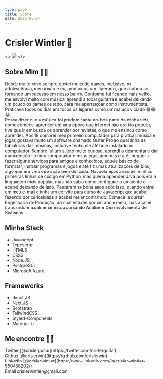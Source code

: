 ```yaml
---
type: page
title: Sobre
date: 2021-05-04
---
```



# Crisler Wintler 🤳

<>
  <Image
    src="/images/my.jpg"
    width={200}
    height={200}
    priority
    className="next-image"
  />
</>

## Sobre Mim 🐱‍👓

Desde muito novo sempre gostei muito de games, inclusive, na adolescência,
meu irmão e eu, montamos um fliperama, que acabou se tornando um sucesso em nosso bairro.
Conforme fui ficando mais velho, me envolvi muito com música, aprendi a tocar guitarra
e acabei deixando um pouco os games de lado, para me aperfeiçoar como instrumentista.
Praticava todos os dias em todos os lugares como um maluco viciado 😂😂😂.  
Posso dizer que a música foi predominante em boa parte da minha vida, como comecei aprender em uma época
que internet não era tão popular, tive que ir em busca de aprender por revistas, o que me ensinou como aprender.
Aos 18 comprei meu primeiro computador para praticar música e jogar, gostava muito um
software chamado Guitar Pro ao qual tinha as tablaturas das músicas, inclusive tenho ele até hoje instalado no
computador.
Sempre fui um sujeto muito curioso, aprendi a desmontar e dar manutenção no meu computador e meus equipamentos e até
cheguei a fazer alguns serviços para amigos e conhecidos, aquele básico de formatar, instalar programas e jogos e até
fiz umas atualizações de bios, algo que era uma operação bem delicada. Naquela época escrevi minhas primeiras linhas de código
em Python, mas queria aprender Java pois era a linguagem mais popular, mas não sabia como configurar o ambiente e acabei deixando de lado.
Passaram se bons anos após isso, quando entrei em meu e-mail e tinha um convite para curso de Javascript
que acabei fazendo por curiosidade a acabei me encontrando. Comecei a cursar Engenharia de Produção, ao qual estudei por um ano e meio,
mas acabei trancando e atualmente estou cursando Análise e Desenvolvimento de Sistemas.

## Minha Stack

- Javascript
- Typescript
- HTML5
- CSS3
- Node.JS
- PostgreSQL
- Microsoft Azure

## Frameworks

- React.JS
- Next.JS
- Bootstrap
- TailwindCSS
- Styled-Components
- Material-UI

## Me encontre 🐱‍💻

<div>
  Twitter [@crislerguitar](https://twitter.com/crislerguitar)
  <br />
  Github [@crislerwin](https://github.com/crislerwin)
  <br />
  LinkedIn
  [@crislerwintler](https://www.linkedin.com/in/crisler-wintler-550488202/)
  <br />
  Email crislerwintler@gmail.com
</div>
